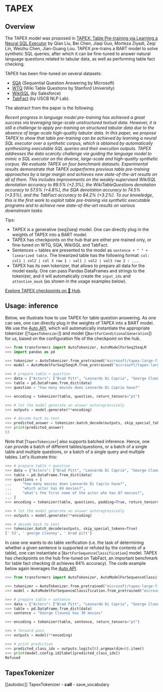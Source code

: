 <!--Copyright 2022 The HuggingFace Team. All rights reserved.

Licensed under the Apache License, Version 2.0 (the "License"); you may not use this file except in compliance with
the License. You may obtain a copy of the License at

http://www.apache.org/licenses/LICENSE-2.0

Unless required by applicable law or agreed to in writing, software distributed under the License is distributed on
an "AS IS" BASIS, WITHOUT WARRANTIES OR CONDITIONS OF ANY KIND, either express or implied. See the License for the
specific language governing permissions and limitations under the License.
-->

# TAPEX

## Overview

The TAPEX model was proposed in [TAPEX: Table Pre-training via Learning a Neural SQL Executor](https://arxiv.org/abs/2107.07653) by Qian Liu,
Bei Chen, Jiaqi Guo, Morteza Ziyadi, Zeqi Lin, Weizhu Chen, Jian-Guang Lou. TAPEX pre-trains a BART model to solve synthetic SQL queries, after
which it can be fine-tuned to answer natural language questions related to tabular data, as well as performing table fact checking. 

TAPEX has been fine-tuned on several datasets: 
- [SQA](https://www.microsoft.com/en-us/download/details.aspx?id=54253) (Sequential Question Answering by Microsoft)
- [WTQ](https://github.com/ppasupat/WikiTableQuestions) (Wiki Table Questions by Stanford University)
- [WikiSQL](https://github.com/salesforce/WikiSQL) (by Salesforce)
- [TabFact](https://tabfact.github.io/) (by USCB NLP Lab).

The abstract from the paper is the following:

*Recent progress in language model pre-training has achieved a great success via leveraging large-scale unstructured textual data. However, it is
still a challenge to apply pre-training on structured tabular data due to the absence of large-scale high-quality tabular data. In this paper, we
propose TAPEX to show that table pre-training can be achieved by learning a neural SQL executor over a synthetic corpus, which is obtained by automatically
synthesizing executable SQL queries and their execution outputs. TAPEX addresses the data scarcity challenge via guiding the language model to mimic a SQL
executor on the diverse, large-scale and high-quality synthetic corpus. We evaluate TAPEX on four benchmark datasets. Experimental results demonstrate that
TAPEX outperforms previous table pre-training approaches by a large margin and achieves new state-of-the-art results on all of them. This includes improvements
on the weakly-supervised WikiSQL denotation accuracy to 89.5% (+2.3%), the WikiTableQuestions denotation accuracy to 57.5% (+4.8%), the SQA denotation accuracy
to 74.5% (+3.5%), and the TabFact accuracy to 84.2% (+3.2%). To our knowledge, this is the first work to exploit table pre-training via synthetic executable programs
and to achieve new state-of-the-art results on various downstream tasks.*

Tips:

- TAPEX is a generative (seq2seq) model. One can directly plug in the weights of TAPEX into a BART model. 
- TAPEX has checkpoints on the hub that are either pre-trained only, or fine-tuned on WTQ, SQA, WikiSQL and TabFact.
- Sentences + tables are presented to the model as `sentence + " " + linearized table`. The linearized table has the following format: 
  `col: col1 | col2 | col 3 row 1 : val1 | val2 | val3 row 2 : ...`.
- TAPEX has its own tokenizer, that allows to prepare all data for the model easily. One can pass Pandas DataFrames and strings to the tokenizer,
  and it will automatically create the `input_ids` and `attention_mask` (as shown in the usage examples below). 

[Explore TAPEX checkpoints on 🤗 Hub](https://huggingface.co/models?sort=downloads&search=TAPEX).

## Usage: inference

Below, we illustrate how to use TAPEX for table question answering. As one can see, one can directly plug in the weights of TAPEX into a BART model.
We use the [Auto API](auto), which will automatically instantiate the appropriate tokenizer ([`TapexTokenizer`]) and model ([`BartForConditionalGeneration`]) for us,
based on the configuration file of the checkpoint on the hub.

```python
>>> from transformers import AutoTokenizer, AutoModelForSeq2SeqLM
>>> import pandas as pd

>>> tokenizer = AutoTokenizer.from_pretrained("microsoft/tapex-large-finetuned-wtq")
>>> model = AutoModelForSeq2SeqLM.from_pretrained("microsoft/tapex-large-finetuned-wtq")

>>> # prepare table + question
>>> data = {"Actors": ["Brad Pitt", "Leonardo Di Caprio", "George Clooney"], "Number of movies": ["87", "53", "69"]}
>>> table = pd.DataFrame.from_dict(data)
>>> question = "how many movies does Leonardo Di Caprio have?"

>>> encoding = tokenizer(table, question, return_tensors="pt")

>>> # let the model generate an answer autoregressively
>>> outputs = model.generate(**encoding)

>>> # decode back to text
>>> predicted_answer = tokenizer.batch_decode(outputs, skip_special_tokens=True)[0]
>>> print(predicted_answer)
53
```

Note that [`TapexTokenizer`] also supports batched inference. Hence, one can provide a batch of different tables/questions, or a batch of a single table
and multiple questions, or a batch of a single query and multiple tables. Let's illustrate this:

```python
>>> # prepare table + question
>>> data = {"Actors": ["Brad Pitt", "Leonardo Di Caprio", "George Clooney"], "Number of movies": ["87", "53", "69"]}
>>> table = pd.DataFrame.from_dict(data)
>>> questions = [
...     "how many movies does Leonardo Di Caprio have?",
...     "which actor has 69 movies?",
...     "what's the first name of the actor who has 87 movies?",
... ]
>>> encoding = tokenizer(table, questions, padding=True, return_tensors="pt")

>>> # let the model generate an answer autoregressively
>>> outputs = model.generate(**encoding)

>>> # decode back to text
>>> tokenizer.batch_decode(outputs, skip_special_tokens=True)
[' 53', ' george clooney', ' brad pitt']
```

In case one wants to do table verification (i.e. the task of determining whether a given sentence is supported or refuted by the contents
of a table), one can instantiate a [`BartForSequenceClassification`] model. TAPEX has checkpoints on the hub fine-tuned on TabFact, an important
benchmark for table fact checking (it achieves 84% accuracy). The code example below again leverages the [Auto API](auto).

```python
>>> from transformers import AutoTokenizer, AutoModelForSequenceClassification

>>> tokenizer = AutoTokenizer.from_pretrained("microsoft/tapex-large-finetuned-tabfact")
>>> model = AutoModelForSequenceClassification.from_pretrained("microsoft/tapex-large-finetuned-tabfact")

>>> # prepare table + sentence
>>> data = {"Actors": ["Brad Pitt", "Leonardo Di Caprio", "George Clooney"], "Number of movies": ["87", "53", "69"]}
>>> table = pd.DataFrame.from_dict(data)
>>> sentence = "George Clooney has 30 movies"

>>> encoding = tokenizer(table, sentence, return_tensors="pt")

>>> # forward pass
>>> outputs = model(**encoding)

>>> # print prediction
>>> predicted_class_idx = outputs.logits[0].argmax(dim=0).item()
>>> print(model.config.id2label[predicted_class_idx])
Refused
```


## TapexTokenizer

[[autodoc]] TapexTokenizer
    - __call__
    - save_vocabulary